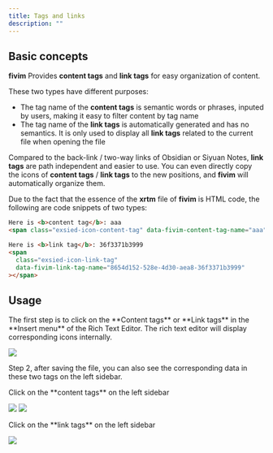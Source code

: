 ```yaml
---
title: Tags and links
description: ""
---
```



## Basic concepts

**fivim** Provides **content tags** and **link tags** for easy organization of content.

These two types have different purposes:

- The tag name of the **content tags** is semantic words or phrases, inputed by users, making it easy to filter content by tag name
- The tag name of the **link tags** is automatically generated and has no semantics. It is only used to display all **link tags** related to the current file when opening the file

Compared to the back-link / two-way links of Obsidian or Siyuan Notes, **link tags** are path independent and easier to use.
You can even directly copy the icons of **content tags** / **link tags** to the new positions, and **fivim** will automatically organize them.

Due to the fact that the essence of the **xrtm** file of **fivim** is HTML code, the following are code snippets of two types:

```html
Here is <b>content tag</b>: aaa
<span class="exsied-icon-content-tag" data-fivim-content-tag-name="aaa"></span>

Here is <b>link tag</b>: 36f3371b3999
<span
  class="exsied-icon-link-tag"
  data-fivim-link-tag-name="8654d152-528e-4d30-aea8-36f3371b3999"
></span>
```

## Usage

<p>
  The first step is to click on the **Content tags** or **Link tags** in the
  **Insert menu** of the Rich Text Editor. The rich text editor will display
  corresponding icons internally.
</p>
<Img src="/add_tags.png" />

<p>
  Step 2, after saving the file, you can also see the corresponding data in
  these two tags on the left sidebar.
</p>

<p>Click on the **content tags** on the left sidebar</p>
<Img src="/content_tags_list.png" />
<Img src="/content_tags_detail_list.png" />

<p>Click on the **link tags** on the left sidebar</p>
<Img src="/link_tags_list.png" />
